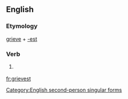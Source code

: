 ==English==

===Etymology===
[[grieve]] + [[-est]]

===Verb===
{{infl|en|verb form}}

# {{archaic}} {{form of|Second-person singular simple present form|grieve}}

[[Category:English second-person singular forms]]

[[fr:grievest]]